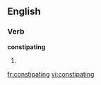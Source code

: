 ==English==

===Verb===
'''constipating'''

# {{present participle of|[[constipate]]}}

[[fr:constipating]]
[[vi:constipating]]